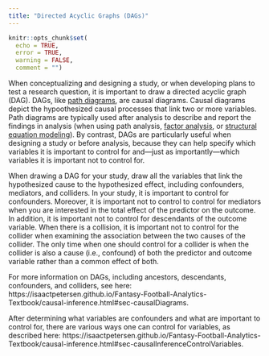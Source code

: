 ```yaml
---
title: "Directed Acyclic Graphs (DAGs)"
---
```


```r
knitr::opts_chunk$set(
  echo = TRUE,
  error = TRUE,
  warning = FALSE,
  comment = "")
```

When conceptualizing and designing a study, or when developing plans to test a research question, it is important to draw a directed acyclic graph (DAG).
DAGs, like [path diagrams](figures.html#pathDiagrams), are causal diagrams.
Causal diagrams depict the hypoothesized causal processes that link two or more variables.
Path diagrams are typically used after analysis to describe and report the findings in analysis (when using path analysis, [factor analysis](factorAnalysis.html), or [structural equation modeling](sem.html)).
By contrast, DAGs are particularly useful when designing a study or before analysis, because they can help specify which variables it is important to control for and—just as importantly—which variables it is important not to control for.

When drawing a DAG for your study, draw all the variables that link the hypothesized cause to the hypothesized effect, including confounders, mediators, and colliders.
In your study, it is important to control for confounders.
Moreover, it is important not to control to control for mediators when you are interested in the total effect of the predictor on the outcome.
In addition, it is important not to control for descendants of the outcome variable.
When there is a collision, it is important not to control for the collider when examining the association between the two causes of the collider.
The only time when one should control for a collider is when the collider is also a cause (i.e., confound) of both the predictor and outcome variable rather than a common effect of both.

For more information on DAGs, including ancestors, descendants, confounders, and colliders, see here: https://isaactpetersen.github.io/Fantasy-Football-Analytics-Textbook/causal-inference.html#sec-causalDiagrams.

After determining what variables are confounders and what are important to control for, there are various ways one can control for variables, as described here: https://isaactpetersen.github.io/Fantasy-Football-Analytics-Textbook/causal-inference.html#sec-causalInferenceControlVariables.
